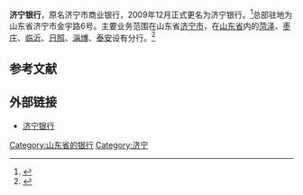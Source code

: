 {{Primarysources|time=2020-12-10T09:37:01+00:00}}
'''济宁银行'''，原名济宁市商业银行，2009年12月正式更名为济宁银行。<ref>{{Cite web |url=http://www.jn-bank.com/publish/jnbank/2643/2644/index.html |title=济宁银行简介 |access-date=2020-12-07 |archive-date=2018-12-24 |archive-url=https://web.archive.org/web/20181224094317/http://www.jn-bank.com/publish/jnbank/2643/2644/index.html |dead-url=no }}</ref>总部驻地为山东省济宁市金宇路6号。主要业务范围在山东省[[济宁市|济宁市]]，在[[山东省|山东省]]内的[[菏泽|菏泽]]、[[枣庄|枣庄]]、[[临沂|临沂]]、[[日照|日照]]、[[淄博|淄博]]、[[泰安|泰安]]设有分行。<ref>{{Cite web |url=http://www.jn-bank.com/publish/jnbank/3030/index.html |title=济宁银行营业网点地址电话一览表 |access-date=2020-12-07 |archive-date=2018-12-25 |archive-url=https://web.archive.org/web/20181225104658/http://www.jn-bank.com/publish/jnbank/3030/index.html |dead-url=no }}</ref>

==参考文献==
{{reflist}}
==外部链接==
*[https://www.jn-bank.com/ 济宁银行] {{Wayback|url=https://www.jn-bank.com/ |date=20211128024435 }}

{{中华人民共和国城市商业银行}}
[[Category:山东省的银行|Category:山东省的银行]]
[[Category:济宁|Category:济宁]]
{{bank-stub}}